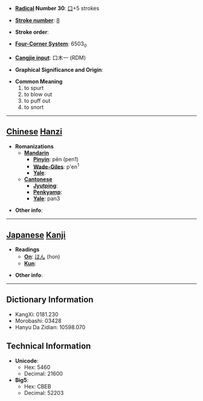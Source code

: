 * '''[[Wiktionary:Chinese radical index| Radical]] Number 30''': [[Wiktionary:Chinese radical index 口|口]]+5 strokes

* '''[[Wiktionary:Chinese total strokes index|Stroke number]]''': [[Wiktionary:Chinese total strokes index 8|8]]

* '''Stroke order''': 

* '''[[Wiktionary:Chinese four corner index|Four-Corner System]]''': 6503<sub>0</sub>

* '''[[Wiktionary:Chinese Cangjie index|Cangjie input]]''': 口木一 (RDM)

* '''Graphical Significance and Origin''': 

* '''Common Meaning'''
*#to spurt
*# to blow out
*# to puff out
*# to snort


----

== [[Chinese]] [[Hanzi]] ==

* '''Romanizations'''
** '''[[Mandarin]]'''
*** '''[[Pinyin]]''': pēn (pen1)
*** '''[[Wade-Giles]]''': p'en<sup>1</sup>
*** '''[[Yale]]''': 
** '''[[Cantonese]]'''
*** '''[[Jyutping]]''':
*** '''[[Penkyamp]]''': 
*** '''[[Yale]]''': pan3

* '''Other info''': 

----

== [[Japanese]] [[Kanji]] ==

* '''Readings'''
** '''[[On]]''': [[ほん]] (hon)
** '''[[Kun]]''': 

* '''Other info''':  

----

== Dictionary Information ==

* KangXi: 0181.230
* Morobashi: 03428
* Hanyu Da Zidian: 10598.070

== Technical Information ==

* '''Unicode''':
** Hex: 5460
** Decimal: 21600
* '''Big5''':
** Hex: CBEB
** Decimal: 52203